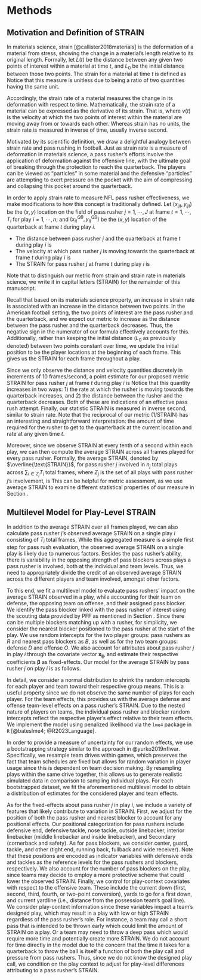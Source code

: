 # Methods {#sec:methods}

## Motivation and Definition of STRAIN {#sec:defn}

In materials science, strain [@callister2018materials] is the deformation of a material from stress, showing the change in a material's length relative to its original length.
Formally, let $L(t)$ be the distance between any given two points of interest within a material at time $t$, and $L_0$ be the initial distance between those two points.
The strain for a material at time $t$ is defined as 
\begin{equation*}
\varepsilon(t)= \frac{L(t) - L_{0}}{L_{0}}.
\end{equation*}
Notice that this measure is unitless due to being a ratio of two quantities having the same unit.

Accordingly, the strain rate of a material measures the change in its deformation with respect to time.
Mathematically, the strain rate of a material can be expressed as the derivative of its strain.
That is,
\begin{equation*}
\varepsilon'(t) = \frac{d \varepsilon}{dt} = \frac{v(t)}{L_{0}},
\end{equation*}
where $v(t)$ is the velocity at which the two points of interest within the material are moving away from or towards each other.
Whereas strain has no units, the strain rate is measured in inverse of time, usually inverse second.

Motivated by its scientific definition, we draw a delightful analogy between strain rate and pass rushing in football.
Just as strain rate is a measure of deformation in materials science, a pass rusher's efforts involve the application of deformation against the offensive line, with the ultimate goal of breaking through the protection to reach the quarterback.
The players can be viewed as "particles" in some material and the defensive "particles" are attempting to exert pressure on the pocket with the aim of compressing and collapsing this pocket around the quarterback.

In order to apply strain rate to measure NFL pass rusher effectiveness, we make modifications to how this concept is traditionally defined.
Let $(x_{ijt}, y_{ijt})$ be the $(x, y)$ location on the field of pass rusher $j = 1, \cdots, J$ at frame $t = 1, \cdots, T_i$ for play $i = 1, \cdots, n$; and $(x^{QB}_{it}, y^{QB}_{it})$ be the $(x, y)$ location of the quarterback at frame $t$ during play $i$.

*   The distance between pass rusher $j$ and the quarterback at frame $t$ during play $i$ is 
\begin{equation*}
s_{ij}(t) = \sqrt{(x_{ijt} - x^{QB}_{it})^2 + (y_{ijt} - y^{QB}_{it})^2}.
\end{equation*}
*   The velocity at which pass rusher $j$ is moving towards the quarterback at frame $t$ during play $i$ is 
\begin{equation*}
v_{ij}(t) = s'_{ij}(t) = \frac{ds_{ij}(t)}{dt}.
\end{equation*}
*   The STRAIN for pass rusher $j$ at frame $t$ during play $i$ is 
\begin{equation*}
\text{STRAIN}_{ij}(t) = \frac{- v_{ij}(t)}{s_{ij}(t)}.
\end{equation*}

Note that to distinguish our metric from strain and strain rate in materials science, we write it in capital letters (STRAIN) for the remainder of this manuscript.

Recall that based on its materials science property, an increase in strain rate is associated with an increase in the distance between two points.
In the American football setting, the two points of interest are the pass rusher and the quarterback, and we expect our metric to increase as the distance between the pass rusher and the quarterback decreases.
Thus, the negative sign in the numerator of our formula effectively accounts for this. 
Additionally, rather than keeping the initial distance ($L_0$ as previously denoted) between two points constant over time, we update the initial position to be the player locations at the beginning of each frame.
This gives us the STRAIN for each frame throughout a play.

Since we only observe the distance and velocity quantities discretely in increments of 10 frames/second, a point estimate for our proposed metric STRAIN for pass rusher $j$ at frame $t$ during play $i$ is 
\begin{equation*}
\widehat{\text{STRAIN}}_{ij}(t) = \cfrac{-\cfrac{s_{ij}(t) - s_{ij}(t - 1)}{0.1}}{s_{ij}(t)}.
\end{equation*}
Notice that this quantity increases in two ways: 1) the rate at which the rusher is moving towards the quarterback increases, and 2) the distance between the rusher and the quarterback decreases.
Both of these are indications of an effective pass rush attempt.
Finally, our statistic STRAIN is measured in inverse second, similar to strain rate.
Note that the reciprocal of our metric (1/STRAIN) has an interesting and straightforward interpretation: the amount of time required for the rusher to get to the quarterback at the current location and rate at any given time $t$.

Moreover, since we observe STRAIN at every tenth of a second within each play, we can then compute the average STRAIN across all frames played for every pass rusher.
Formally, the average STRAIN, denoted by $\overline{\text{STRAIN}}$, for pass rusher $j$ involved in $n_j$ total plays across $\sum_{i\in Z_j} T_i$ total frames, where $Z_j$ is the set of all plays with pass rusher $j$'s involvement, is
\begin{equation*}
\overline{\text{STRAIN}}_{j} = \frac{1}{\sum_{i\in Z_j} T_i} \sum_{i\in Z_j} \sum_{t=1}^{T_i} \widehat{\text{STRAIN}}_{ij}(t).
\end{equation*}
This can be helpful for metric assessment, as we use average STRAIN to examine different statistical properties of our measure in Section \ref{sec:statprop}. 

<!-- This can be helpful for player evaluation, as we determine the most effective pass rushers based on their average STRAIN values in Section \ref{sec:strainbar}. -->
<!-- We also use average STRAIN to assess different statistical properties of our metric in Section \ref{sec:statprop}. -->

## Multilevel Model for Play-Level STRAIN {#sec:multilevel}

<!-- While average STRAIN appears to be positively correlated with pass rusher ability -->

<!-- While average STRAIN is a simple first step for evaluating the pass rush,  -->

In addition to the average STRAIN over all frames played, we can also calculate pass rusher $j$'s observed average STRAIN on a single play $i$ consisting of $T_i$ total frames,
\begin{equation*}
\overline{\text{STRAIN}}_{ij} = \frac{1}{T_i} \sum_{t=1}^{T_i} \widehat{\text{STRAIN}}_{ij}(t).
\end{equation*}
While this aggregated measure is a simple first step for pass rush evaluation, the observed average STRAIN on a single play is likely due to numerous factors.
Besides the pass rusher's ability, there is variability in the opposing strength of pass blockers across plays a pass rusher is involved, both at the individual and team levels.
Thus, we need to appropriately divide the credit of an observed average STRAIN across the different players and team involved, amongst other factors.

<!-- Additionally, based on previous work by PFF, the opposing QB plays an important role on the observed pressure in passing plays [@eager2019pressure]. We also suspect that pass rusher's STRAIN is affected by their defensive teammates as well.  -->

To this end, we fit a multilevel model to evaluate pass rushers' impact on the average STRAIN observed in a play, while accounting for their team on defense, the opposing team on offense, and their assigned pass blocker.
We identify the pass blocker linked with the pass rusher of interest using the scouting data provided by PFF as mentioned in Section \ref{sec:data}.
Since there can be multiple blockers matching up with a rusher, for simplicity, we consider the nearest blocker positioned to the pass rusher at the start of the play.
We use random intercepts for the two player groups: pass rushers as $R$ and nearest pass blockers as $B$, as well as for the two team groups: defense $D$ and offense $O$.
We also account for attributes about pass rusher $j$ in play $i$ through the covariate vector $\mathbf{x_{ij}}$, and estimate their respective coefficients $\boldsymbol \beta$ as fixed-effects. 
Our model for the average STRAIN by pass rusher $j$ on play $i$ is as follows.
\begin{equation*}
\begin{aligned}
\overline{\text{STRAIN}}_{ij} &\sim N(R_{j[i]} + B_{b[ij]} + D_{d[i]} + O_{o[i]} + \mathbf{x_{ij}} \boldsymbol{\beta}, \sigma^2), \text{ for } i = 1, \dots, n \text{ plays} \\
R_{j} &\sim N(\mu_R, \sigma^2_R), \text{ for } j = 1, \cdots, \text{ \# of pass rushers}, \\
B_{b} &\sim N(\mu_B, \sigma^2_B), \text{ for } b = 1, \cdots, \text{ \# of pass blockers}, \\
D_{d} &\sim N(\mu_D, \sigma^2_D), \text{ for } d = 1, \cdots, \text{ \# of defensive teams}, \\
O_{o} &\sim N(\mu_O, \sigma^2_O), \text{ for } o = 1, \cdots, \text{ \# of offensive teams}.
\end{aligned}
\end{equation*}

In detail, we consider a normal distribution to shrink the random intercepts for each player and team toward their respective group means.
This is a useful property since we do not observe the same number of plays for each player. 
For the team effects, this provides us with the average defense and offense team-level effects on a pass rusher's STRAIN.
Due to the nested nature of players on teams, the individual pass rusher and blocker random intercepts reflect the respective player's effect relative to their team effects. 
We implement the model using penalized likelihood via the `lme4` package in `R` [@bateslme4; @R2023Language].

In order to provide a measure of uncertainty for our random effects, we use a bootstrapping strategy similar to the approach in @yurko2019nflwar.
Specifically, we resample team drives within games, which preserves the fact that team schedules are fixed but allows for random variation in player usage since this is dependent on team decision making.
By resampling plays within the same drive together, this allows us to generate realistic simulated data in comparison to sampling individual plays.
For each bootstrapped dataset, we fit the aforementioned multilevel model to obtain a distribution of estimates for the considered player and team effects.

As for the fixed-effects about pass rusher $j$ in play $i$, we include a variety of features that likely contribute to variation in STRAIN.
First, we adjust for the position of both the pass rusher and nearest blocker to account for any positional effects.
Our positional categorization for pass rushers include defensive end, defensive tackle, nose tackle, outside linebacker, interior linebacker (middle linebacker and inside linebacker), and Secondary (cornerback and safety).
As for pass blockers, we consider center, guard, tackle, and other (tight end, running back, fullback and wide receiver).
Note that these positions are encoded as indicator variables with defensive ends and tackles as the reference levels for the pass rushers and blockers, respectively.
We also account for the number of pass blockers on the play, since teams may decide to employ a more protective scheme that could lower the observed STRAIN.
Finally, we control for play-context covariates with respect to the offensive team.
These include the current down (first, second, third, fourth, or two-point conversion), yards to go for a first down, and current yardline (i.e., distance from the possession team's goal line). 
We consider play-context information since these variables impact a team's designed play, which may result in a play with low or high STRAIN regardless of the pass rusher's role. 
For instance, a team may call a short pass that is intended to be thrown early which could limit the amount of STRAIN on a play. 
Or a team may need to throw a deep pass which would require more time and potentially create more STRAIN.
We do not account for time directly in the model due to the concern that the time it takes for a quarterback to throw the ball is itself a function of both the play call and pressure from pass rushers.
Thus, since we do not know the designed play call, we condition on the play context to adjust for play-level differences attributing to a pass rusher's STRAIN.

<!-- Finally, we also adjust for the length of the play (i.e., the elapsed time between the ball snap and a quarterback event). We expect a longer display to display lower STRAIN since this would indicate a quarterback has more time to throw the ball. NEED TO THINK ABOUT THIS MORE.... -->

<!-- Additionally, we obtain interval estimates for the player-level random intercepts via parametric bootstrapping of 10,000 samples with the `merTools` package [@knowlesmerTools; @gelman2006data]. -->

<!-- \begin{table} -->
<!-- \caption{Position groupings for pass rushers and blockers. \label{tab:pos}} -->
<!-- \centering -->
<!-- \begin{tabular}{ll} -->
<!-- \hline -->
<!-- Role & Position \\  -->
<!-- \hline -->
<!-- Pass rush & Defensive end \\  -->
<!-- Pass rush & Defensive tackle \\  -->
<!-- Pass rush & Nose tackle \\  -->
<!-- Pass rush & Outside linebacker \\  -->
<!-- Pass rush & Interior linebacker (middle linebacker, inside linebacker) \\  -->
<!-- Pass rush & Secondary (cornerback, free safety, strong safety) \\ -->
<!-- \hline -->
<!-- Pass block & Center \\  -->
<!-- Pass block & Guard \\  -->
<!-- Pass block & Tackle \\  -->
<!-- Pass block & Other (tight end, running back, fullback, wide receiver) \\  -->
<!-- \hline -->
<!-- \end{tabular} -->
<!-- \end{table} -->

<!-- ```{r, eval=FALSE} -->
<!-- rush <- tibble( -->
<!--   Role = "Pass rush", -->
<!--   Position = c("Defensive end", "Defensive tackle", "Nose tackle", "Outside linebacker", -->
<!--                "Interior linebacker (middle and inside linebackers)",  -->
<!--                "Secondary (cornerback, free safety, and strong safety)") -->
<!-- ) -->
<!-- block <- tibble( -->
<!--   Role = "Pass block", -->
<!--   Position = c("Center", "Guard", "Tackle", "Other (tight end, running back, fullback, wide receiver)") -->
<!-- ) -->
<!-- rush |>  -->
<!--   bind_rows(block) |>  -->
<!--   xtable() -->
<!-- ``` -->
